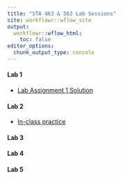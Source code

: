 ```yaml
---
title: "STA 463 & 563 Lab Sessions"
site: workflowr::wflow_site
output:
  workflowr::wflow_html:
    toc: false
editor_options:
  chunk_output_type: console
---
```


#### Lab 1
* [Lab Assignment 1 Solution](lab_assignment1_sol.html)

#### Lab 2
* [In-class practice](lab2_inclass_prac.html)

#### Lab 3
#### Lab 4
#### Lab 5




